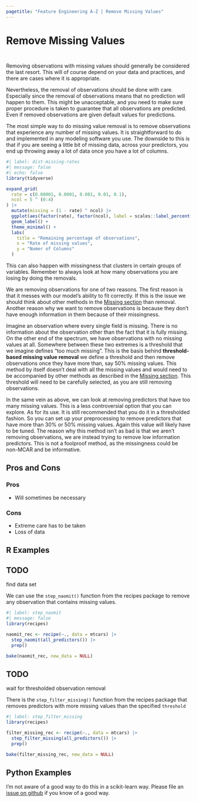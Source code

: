 ```yaml
---
pagetitle: "Feature Engineering A-Z | Remove Missing Values"
---
```


# Remove Missing Values {#sec-missing-remove}

::: {style="visibility: hidden; height: 0px;"}
## Remove Missing Values
:::

Removing observations with missing values should generally be considered the last resort.
This will of course depend on your data and practices, and there are cases where it is appropriate.

Nevertheless, the removal of observations should be done with care.
Especially since the removal of observations means that no prediction will happen to them.
This might be unacceptable, and you need to make sure proper procedure is taken to guarantee that all observations are predicted.
Even if removed observations are given default values for predictions.

The most simple way to do missing value removal is to remove observations that experience any number of missing values.
It is straightforward to do and implemented in any modeling software you use.
The downside to this is that if you are seeing a little bit of missing data, across your predictors, you end up throwing away a lot of data once you have a lot of columns.

```r
#| label: dist-missing-rates
#| message: false
#| echo: false
library(tidyverse)

expand_grid(
  rate = c(0.00001, 0.0001, 0.001, 0.01, 0.1),
  ncol = 5 ^ (0:4)
) |>
  mutate(missing = (1 - rate) ^ ncol) |>
  ggplot(aes(factor(rate), factor(ncol), label = scales::label_percent(2)(missing))) +
  geom_label() +
  theme_minimal() +
  labs(
    title = "Remaining percentage of observations",
    x = "Rate of missing values",
    y = "Numer of Columns"
  )
```

This can also happen with missingness that clusters in certain groups of variables.
Remember to always look at how many observations you are losing by doing the removals.

We are removing observations for one of two reasons.
The first reason is that it messes with our model's ability to fit correctly.
If this is the issue we should think about other methods in the [Missing section](missing) than removal.
Another reason why we want to remove observations is because they don't have enough information in them because of their missingness.

Imagine an observation where every single field is missing.
There is no information about the observation other than the fact that it is fully missing.
On the other end of the spectrum, we have observations with no missing values at all.
Somewhere between these two extremes is a threshold that we imagine defines "too much missing".
This is the basis behind **threshold-based missing value removal** we define a threshold and then remove observations once they have more than, say 50% missing values.
This method by itself doesn't deal with all the missing values and would need to be accompanied by other methods as described in the [Missing section](missing).
This threshold will need to be carefully selected, as you are still removing observations.

In the same vein as above, we can look at removing predictors that have too many missing values.
This is a less controversial option that you can explore.
As for its use.
It is still recommended that you do it in a thresholded fashion.
So you can set up your preprocessing to remove predictors that have more than 30% or 50% missing values.
Again this value will likely have to be tuned.
The reason why this method isn't as bad is that we aren't removing observations, we are instead trying to remove low information predictors.
This is not a foolproof method, as the missingness could be non-MCAR and be informative.

## Pros and Cons

### Pros

-   Will sometimes be necessary

### Cons

-   Extreme care has to be taken
-   Loss of data

## R Examples

::: callout-caution
# TODO

find data set
:::

We can use the `step_naomit()` function from the recipes package to remove any observation that contains missing values.

```r
#| label: step_naomit
#| message: false
library(recipes)

naomit_rec <- recipe(~., data = mtcars) |>
  step_naomit(all_predictors()) |>
  prep()

bake(naomit_rec, new_data = NULL)
```

::: callout-caution
# TODO

wait for thresholded observation removal
:::

There is the `step_filter_missing()` function from the recipes package that removes predictors with more missing values than the specified `threshold`

```r
#| label: step_filter_missing
library(recipes)

filter_missing_rec <- recipe(~., data = mtcars) |>
  step_filter_missing(all_predictors()) |>
  prep()

bake(filter_missing_rec, new_data = NULL)
```

## Python Examples

I'm not aware of a good way to do this in a scikit-learn way.
Please file an [issue on github](https://github.com/EmilHvitfeldt/feature-engineering-az/issues/new?assignees=&labels=&projects=&template=general-issue.md&title) if you know of a good way.

